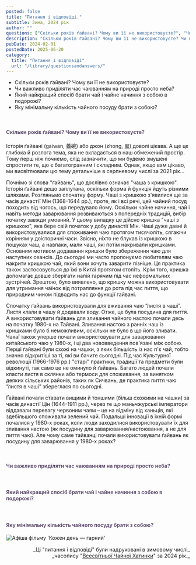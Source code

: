 ```yaml
---
posted: false
title: "Питання і відповіді."
subtitle: Зима, 2024 рік
author: ""
questions: ["Скільки років ґайвані? Чому ви її не використовуєте?", "Чи важливо приділяти час чаюванням на природі просто неба?", "Який найкращий спосіб брати чай і чайне начиння з собою в подорожі?", "Яку мінімальну кількість чайного посуду брати з собою?"]
description: "Скільки років ґайвані? Чому ви її не використовуєте? Чи важливо приділяти час чаюванням на природі просто неба? Який найкращий спосіб брати чай і чайне начиння з собою в подорожі? Яку мінімальну кількість чайного посуду брати з собою?"
pubDate: 2024-02-01
postedDate: 2025-06-20
category: 
  title: "Питання і відповіді"
  url: "/library/questionsandanswers/"
---
```



- Скільки років ґайвані? Чому ви її не використовуєте?   
- Чи важливо приділяти час чаюванням на природі просто неба?   
- Який найкращий спосіб брати чай і чайне начиння з собою в подорожі?   
- Яку мінімальну кількість чайного посуду брати з собою?

<p>&nbsp;</p>

<h4 style="color: #605070;">Скільки років ґайвані? Чому ви її не використовуєте?</h4>

Історія ґайвані (gaiwan, 蓋碗) або джон (zhong, 盅) доволі цікава. А ще це глибока й розлога тема, яка не вкладається в наш обмежений простір. Тому перш ніж почнемо, слід зазначити, що ми будемо змушені спростити те, що є багатогранним і складним. Однак, якщо вам цікаво, ми висвітлювали цю тему детальніше в серпневому числі за 2021 рік…

Почнімо зі слова "ґайвань", що дослівно означає "чаша з кришкою". Історія ґайвані дещо заплутана, оскільки форма й функція йдуть різними шляхами. Розгляньмо спочатку форму. Чаші з кришкою з'явилися ще за часів династії Мін (1368-1644 рр.), проте, як і всі речі, цей чайний посуд походить від чогось, що передувало йому. Оскільки чайне начиння, чай і навіть методи заварювання розвиваються з попередніх традицій, вибір початку завжди умовний. У цьому випадку це дійсно кришка "чаші з кришкою", яка бере свій початок у добу династії Мін. Чаші дуже давні й використовувалися для споживання чаю протягом тисячоліть, сягаючи корінням у доісторичні часи. Звісно, ніхто не блукав із кришкою в пошуках чаш, а навпаки, мали чаші, які потім накривали кришками. Основним мотивом додавання кришки було збереження чаю для наступних сеансів. До сьогодні ми часто пропонуємо любителям чаю накрити кришкою чай, який вони хочуть заварити пізніше. Ця практика також застосовується до їжі в Китаї протягом століть. Крім того, кришка допомагає довше зберігати напій гарячим під час неформальних зустрічей. Зрештою, було виявлено, що кришку можна використовувати для утримання чаїнок від потрапляння до рота під час пиття, що природним чином підводить нас до функції гайвані.

Спочатку ґайвань використовували для вживання чаю “листя в чаші”. Листя клали в чашу й додавали воду. Отже, це була посудина для пиття. А використовувати ґайвань для зливання чайного настою почали десь на початку 1980-х на Тайвані. Зливання настою з ранніх чаш із кришками було б неможливим, оскільки не було в що його зливати. Чахаї також уперше почали використовувати для заварювання китайського чаю у 1980-х, і ці два нововведення пов'язані між собою. Перші ґайвані були схожі на чашки, з яких більшість із нас п'є чай, тобто значно відкритіші за ті, які ви бачите сьогодні. Під час Культурної революції (1966-1976 рр.) "старі" практики, традиції та предмети були відкинуті, так само це не оминуло й ґайвань. Багато людей почали класти листя в склянки або термоси для споживання, за винятком деяких сільських районів, таких як Сичвань, де практика пиття чаю “листя в чаші” збереглася по сьогодні.

Ґайвані почали ставати вищими й тоншими (більш схожими на чашки) за часів династії Цін (1644-1911 рр.), через те що маньчжурські імператори віддавали перевагу червоним чаям – це на відміну від ханьців, які здебільшого споживали зелений чай. Подальші інновації в їхній формі почалися у 1980-х роках, коли люди заходилися використовувати їх для зливання настою (як посудину для заварювання/настоювання, а не для пиття чаю). Але чому саме тайванці почали використовувати ґайвань як посудину для заварювання у 1980-х роках?

<p>&nbsp;</p>

<h4 style="color: #605070;">Чи важливо приділяти час чаюванням на природі просто неба?</h4>



<p>&nbsp;</p>

<h4 style="color: #605070;">Який найкращий спосіб брати чай і чайне начиння з собою в подорожі?</h4>



<p>&nbsp;</p>

<h4 style="color: #605070;">Яку мінімальну кількість чайного посуду брати з собою?</h4>



<Image src={Image1}  class="align-center" alt="Афіша фільму 'Кожен день — гарний'" />

<p align="right" style="font-size: 0.9rem;">_Ці "питання і відповіді" були надруковані в зимовому числі_<br />_часопису "<a href="http://www.globalteahut.org/" target="_blank" rel="noopener">Всесвітньої Чайної Хатинки</a>" за 2024 рік._</p>
